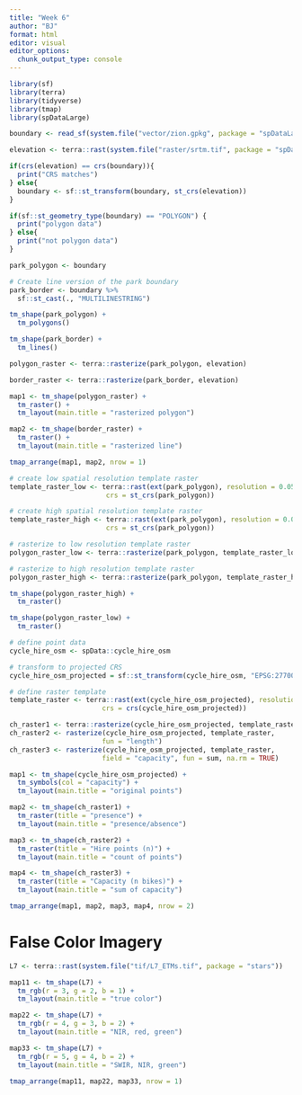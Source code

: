 ```yaml
---
title: "Week 6"
author: "BJ"
format: html
editor: visual
editor_options: 
  chunk_output_type: console
---
```


```r
library(sf)
library(terra)
library(tidyverse)
library(tmap)
library(spDataLarge)
```

```r
boundary <- read_sf(system.file("vector/zion.gpkg", package = "spDataLarge"))

elevation <- terra::rast(system.file("raster/srtm.tif", package = "spDataLarge"))

if(crs(elevation) == crs(boundary)){
  print("CRS matches")
} else{
  boundary <- sf::st_transform(boundary, st_crs(elevation))
}
```

```r
if(sf::st_geometry_type(boundary) == "POLYGON") {
  print("polygon data")
} else{
  print("not polygon data")
}
```

```r
park_polygon <- boundary

# Create line version of the park boundary
park_border <- boundary %>% 
  sf::st_cast(., "MULTILINESTRING")

tm_shape(park_polygon) +
  tm_polygons()

tm_shape(park_border) +
  tm_lines()
```


```r
polygon_raster <- terra::rasterize(park_polygon, elevation) 

border_raster <- terra::rasterize(park_border, elevation)

map1 <- tm_shape(polygon_raster) +
  tm_raster() +
  tm_layout(main.title = "rasterized polygon")

map2 <- tm_shape(border_raster) +
  tm_raster() +
  tm_layout(main.title = "rasterized line")

tmap_arrange(map1, map2, nrow = 1)
```

```r
# create low spatial resolution template raster
template_raster_low <- terra::rast(ext(park_polygon), resolution = 0.05,
                        crs = st_crs(park_polygon))

# create high spatial resolution template raster
template_raster_high <- terra::rast(ext(park_polygon), resolution = 0.01,
                        crs = st_crs(park_polygon))

# rasterize to low resolution template raster
polygon_raster_low <- terra::rasterize(park_polygon, template_raster_low)

# rasterize to high resolution template raster
polygon_raster_high <- terra::rasterize(park_polygon, template_raster_high)
```

```r
tm_shape(polygon_raster_high) + 
  tm_raster()

tm_shape(polygon_raster_low) +
  tm_raster()
```


```r
# define point data
cycle_hire_osm <- spData::cycle_hire_osm

# transform to projected CRS
cycle_hire_osm_projected = sf::st_transform(cycle_hire_osm, "EPSG:27700")

# define raster template
template_raster <- terra::rast(ext(cycle_hire_osm_projected), resolution = 1000,
                       crs = crs(cycle_hire_osm_projected))
```


```r
ch_raster1 <- terra::rasterize(cycle_hire_osm_projected, template_raster)
ch_raster2 <- rasterize(cycle_hire_osm_projected, template_raster, 
                       fun = "length")
ch_raster3 <- rasterize(cycle_hire_osm_projected, template_raster, 
                       field = "capacity", fun = sum, na.rm = TRUE)
```

```r
map1 <- tm_shape(cycle_hire_osm_projected) +
  tm_symbols(col = "capacity") +
  tm_layout(main.title = "original points")

map2 <- tm_shape(ch_raster1) +
  tm_raster(title = "presence") +
  tm_layout(main.title = "presence/absence")

map3 <- tm_shape(ch_raster2) +
  tm_raster(title = "Hire points (n)") +
  tm_layout(main.title = "count of points") 

map4 <- tm_shape(ch_raster3) +
  tm_raster(title = "Capacity (n bikes)") +
  tm_layout(main.title = "sum of capacity")

tmap_arrange(map1, map2, map3, map4, nrow = 2)
```




# False Color Imagery

```r
L7 <- terra::rast(system.file("tif/L7_ETMs.tif", package = "stars"))
```

```r
map11 <- tm_shape(L7) + 
  tm_rgb(r = 3, g = 2, b = 1) +
  tm_layout(main.title = "true color")

map22 <- tm_shape(L7) + 
  tm_rgb(r = 4, g = 3, b = 2) +
  tm_layout(main.title = "NIR, red, green")

map33 <- tm_shape(L7) + 
  tm_rgb(r = 5, g = 4, b = 2) +
  tm_layout(main.title = "SWIR, NIR, green")

tmap_arrange(map11, map22, map33, nrow = 1)
```











